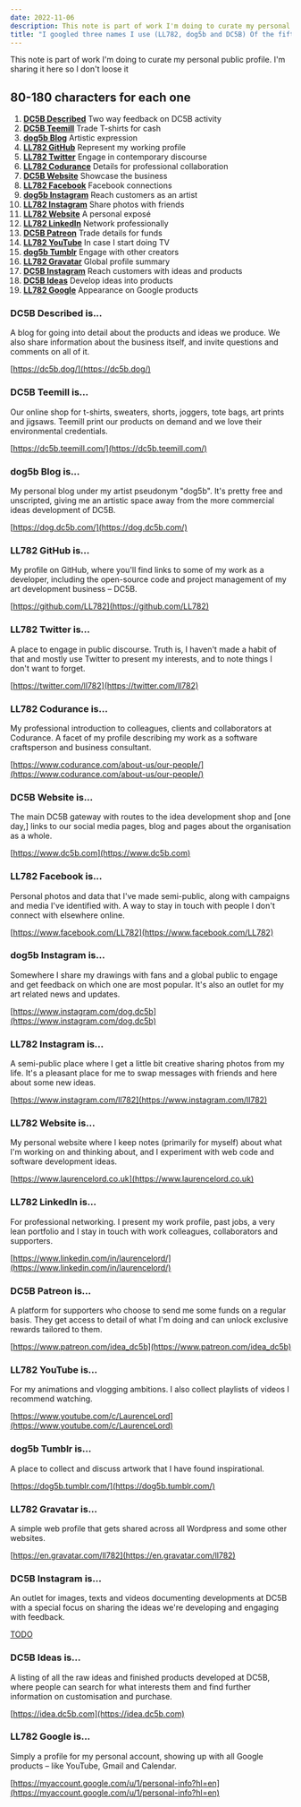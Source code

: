 ```yaml
---
date: 2022-11-06
description: This note is part of work I'm doing to curate my personal public profile. I'm sharing it here so I don't loose it.
title: "I googled three names I use (LL782, dog5b and DC5B) Of the fifty-three accounts I'm fine with sixteen and will close five, ignore three and update the other twenty-nine. My next task is describing the nineteen that I'm updating as a priority."
---
```


<aside>
  This note is part of work I'm doing to curate my personal public profile. I'm
  sharing it here so I don't loose it
</aside>

## 80-180 characters for each one

1. **[DC5B Described](#dc5b-described)** Two way feedback on DC5B activity
1. **[DC5B Teemill](#dc5b-teemill)** Trade T-shirts for cash
1. **[dog5b Blog](#dog5b-blog)** Artistic expression
1. **[LL782 GitHub](#ll782-github)** Represent my working profile
1. **[LL782 Twitter](#ll782-twitter)** Engage in contemporary discourse
1. **[LL782 Codurance](#ll782-codurance)** Details for professional collaboration
1. **[DC5B Website](#dc5b-website)** Showcase the business
1. **[LL782 Facebook](#ll782-facebook)** Facebook connections
1. **[dog5b Instagram](#dog5b-instagram)** Reach customers as an artist
1. **[LL782 Instagram](#ll782-instagram)** Share photos with friends
1. **[LL782 Website](#ll782-website)** A personal exposé
1. **[LL782 LinkedIn](#ll782-linkedin)** Network professionally
1. **[DC5B Patreon](#dc5b-patreon)** Trade details for funds
1. **[LL782 YouTube](#ll782-youtube)** In case I start doing TV
1. **[dog5b Tumblr](#dog5b-tumblr)** Engage with other creators
1. **[LL782 Gravatar](#ll782-gravatar)** Global profile summary
1. **[DC5B Instagram](#dc5b-instagram)** Reach customers with ideas and products
1. **[DC5B Ideas](#dc5b-ideas)** Develop ideas into products
1. **[LL782 Google](#ll782-google)** Appearance on Google products

<a id="dc5b-described" name="dc5b-described" />

### DC5B Described is...

A blog for going into detail about the products and ideas we produce. We also share information about the business itself, and invite questions and comments on all of it.

[https://dc5b.dog/](https://dc5b.dog/)

<a id="dc5b-teemill" name="dc5b-teemill" />

### DC5B Teemill is...

Our online shop for t-shirts, sweaters, shorts, joggers, tote bags, art prints and jigsaws. Teemill print our products on demand and we love their environmental credentials.

[https://dc5b.teemill.com/](https://dc5b.teemill.com/)

<a id="dog5b-blog" name="dog5b-blog" />

### dog5b Blog is...

My personal blog under my artist pseudonym "dog5b". It's pretty free and unscripted, giving me an artistic space away from the more commercial ideas development of DC5B.

[https://dog.dc5b.com/](https://dog.dc5b.com/)

<a id="ll782-github" name="ll782-github" />

### LL782 GitHub is...

My profile on GitHub, where you'll find links to some of my work as a developer, including the open-source code and project management of my art development business – DC5B.

[https://github.com/LL782](https://github.com/LL782)

<a id="ll782-twitter" name="ll782-twitter" />

### LL782 Twitter is...

A place to engage in public discourse. Truth is, I haven't made a habit of that and mostly use Twitter to present my interests, and to note things I don't want to forget.

[https://twitter.com/ll782](https://twitter.com/ll782)

<a id="ll782-codurance" name="ll782-codurance" />

### LL782 Codurance is...

My professional introduction to colleagues, clients and collaborators at Codurance. A facet of my profile describing my work as a software craftsperson and business consultant.

[https://www.codurance.com/about-us/our-people/](https://www.codurance.com/about-us/our-people/)

<a id="dc5b-website" name="dc5b-website" />

### DC5B Website is...

The main DC5B gateway with routes to the idea development shop and [one day,] links to our social media pages, blog and pages about the organisation as a whole.

[https://www.dc5b.com](https://www.dc5b.com)

<a id="ll782-facebook" name="ll782-facebook" />

### LL782 Facebook is...

Personal photos and data that I've made semi-public, along with campaigns and media I've identified with. A way to stay in touch with people I don't connect with elsewhere online.

[https://www.facebook.com/LL782](https://www.facebook.com/LL782)

<a id="dog5b-instagram" name="dog5b-instagram" />

### dog5b Instagram is...

Somewhere I share my drawings with fans and a global public to engage and get feedback on which one are most popular. It's also an outlet for my art related news and updates.

[https://www.instagram.com/dog.dc5b](https://www.instagram.com/dog.dc5b)

<a id="ll782-instagram" name="ll782-instagram" />

### LL782 Instagram is...

A semi-public place where I get a little bit creative sharing photos from my life. It's a pleasant place for me to swap messages with friends and here about some new ideas.

[https://www.instagram.com/ll782](https://www.instagram.com/ll782)

<a id="ll782-website" name="ll782-website" />

### LL782 Website is...

My personal website where I keep notes (primarily for myself) about what I'm working on and thinking about, and I experiment with web code and software development ideas.

[https://www.laurencelord.co.uk](https://www.laurencelord.co.uk)

<a id="ll782-linkedin" name="ll782-linkedin" />

### LL782 LinkedIn is...

For professional networking. I present my work profile, past jobs, a very lean portfolio and I stay in touch with work colleagues, collaborators and supporters.

[https://www.linkedin.com/in/laurencelord/](https://www.linkedin.com/in/laurencelord/)

<a id="dc5b-patreon" name="dc5b-patreon" />

### DC5B Patreon is...

A platform for supporters who choose to send me some funds on a regular basis. They get access to detail of what I'm doing and can unlock exclusive rewards tailored to them.

[https://www.patreon.com/idea_dc5b](https://www.patreon.com/idea_dc5b)

<a id="ll782-youtube" name="ll782-youtube" />

### LL782 YouTube is...

For my animations and vlogging ambitions. I also collect playlists of videos I recommend watching.

[https://www.youtube.com/c/LaurenceLord](https://www.youtube.com/c/LaurenceLord)

<a id="dog5b-tumblr" name="dog5b-tumblr" />

### dog5b Tumblr is...

A place to collect and discuss artwork that I have found inspirational.

[https://dog5b.tumblr.com/](https://dog5b.tumblr.com/)

<a id="ll782-gravatar" name="ll782-gravatar" />

### LL782 Gravatar is...

A simple web profile that gets shared across all Wordpress and some other websites.

[https://en.gravatar.com/ll782](https://en.gravatar.com/ll782)

<a id="dc5b-instagram" name="dc5b-instagram" />

### DC5B Instagram is...

An outlet for images, texts and videos documenting developments at DC5B with a special focus on sharing the ideas we're developing and engaging with feedback.

[TODO](#)

<a id="dc5b-ideas" name="dc5b-ideas" />

### DC5B Ideas is...

A listing of all the raw ideas and finished products developed at DC5B, where people can search for what interests them and find further information on customisation and purchase.

[https://idea.dc5b.com](https://idea.dc5b.com)

<a id="ll782-google" name="ll782-google" />

### LL782 Google is...

Simply a profile for my personal account, showing up with all Google products – like YouTube, Gmail and Calendar.

[https://myaccount.google.com/u/1/personal-info?hl=en](https://myaccount.google.com/u/1/personal-info?hl=en)
